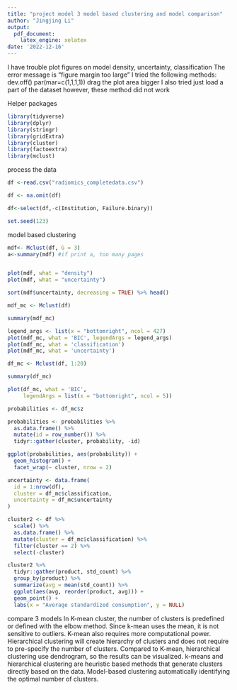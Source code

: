 ---
title: "project model 3 model based clustering and model comparison"
author: "Jingjing Li"
output: 
  pdf_document: 
    latex_engine: xelatex
date: '2022-12-16'
---

I have trouble plot figures on model density, uncertainty, classification
The error message is "figure margin too large" 
I tried the following methods:
dev.off()
par(mar=c(1,1,1,1))
drag the plot area bigger
I also tried just load a part of the dataset
however, these method did not work

Helper packages

```{r}
library(tidyverse)
library(dplyr)
library(stringr)     
library(gridExtra)   
library(cluster)     
library(factoextra) 
library(mclust)
```

process the data
```{r}
df <-read.csv("radiomics_completedata.csv")

df <- na.omit(df)

df<-select(df,-c(Institution, Failure.binary))

set.seed(123)
```


model based clustering
```{r, error=TRUE}
mdf<- Mclust(df, G = 3) 
a<-summary(mdf) #if print a, too many pages


plot(mdf, what = "density")
plot(mdf, what = "uncertainty")

sort(mdf$uncertainty, decreasing = TRUE) %>% head()

mdf_mc <- Mclust(df)

summary(mdf_mc)

legend_args <- list(x = "bottomright", ncol = 427)
plot(mdf_mc, what = 'BIC', legendArgs = legend_args)
plot(mdf_mc, what = 'classification')
plot(mdf_mc, what = 'uncertainty')

df_mc <- Mclust(df, 1:20)

summary(df_mc)

plot(df_mc, what = 'BIC', 
     legendArgs = list(x = "bottomright", ncol = 5))

probabilities <- df_mc$z 

probabilities <- probabilities %>%
  as.data.frame() %>%
  mutate(id = row_number()) %>%
  tidyr::gather(cluster, probability, -id)

ggplot(probabilities, aes(probability)) +
  geom_histogram() +
  facet_wrap(~ cluster, nrow = 2)

uncertainty <- data.frame(
  id = 1:nrow(df),
  cluster = df_mc$classification,
  uncertainty = df_mc$uncertainty
)

cluster2 <- df %>%
  scale() %>%
  as.data.frame() %>%
  mutate(cluster = df_mc$classification) %>%
  filter(cluster == 2) %>%
  select(-cluster)

cluster2 %>%
  tidyr::gather(product, std_count) %>%
  group_by(product) %>%
  summarize(avg = mean(std_count)) %>%
  ggplot(aes(avg, reorder(product, avg))) +
  geom_point() +
  labs(x = "Average standardized consumption", y = NULL)
```

compare 3 models
In K-mean cluster, the number of clusters is predefined or defined with the elbow method. 
Since k-mean uses the mean, it is not sensitive to outliers. K-mean also requires more computational power.
Hierarchical clustering will create hierarchy of clusters and does not require to pre-specify the number of clusters. 
Compared to K-mean, hierarchical clustering use dendrogram, so the results can be visualized. 
k-means and hierarchical clustering are heuristic based methods that generate clusters directly based on the data. 
Model-based clustering automatically identifying the optimal number of clusters.

